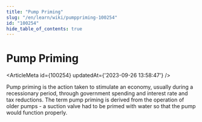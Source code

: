 ```yaml
---
title: "Pump Priming"
slug: "/en/learn/wiki/pumppriming-100254"
id: "100254"
hide_table_of_contents: true
---
```



# Pump Priming

<ArticleMeta id={100254} updatedAt={'2023-09-26 13:58:47'} />
<div className='border-solid border-b border-t-0 my-4 border-[var(--ifm-color-gray-300)]' />

Pump priming is the action taken to stimulate an economy, usually during a recessionary period, through government spending and interest rate and tax reductions. The term pump priming is derived from the operation of older pumps - a suction valve had to be primed with water so that the pump would function properly.
